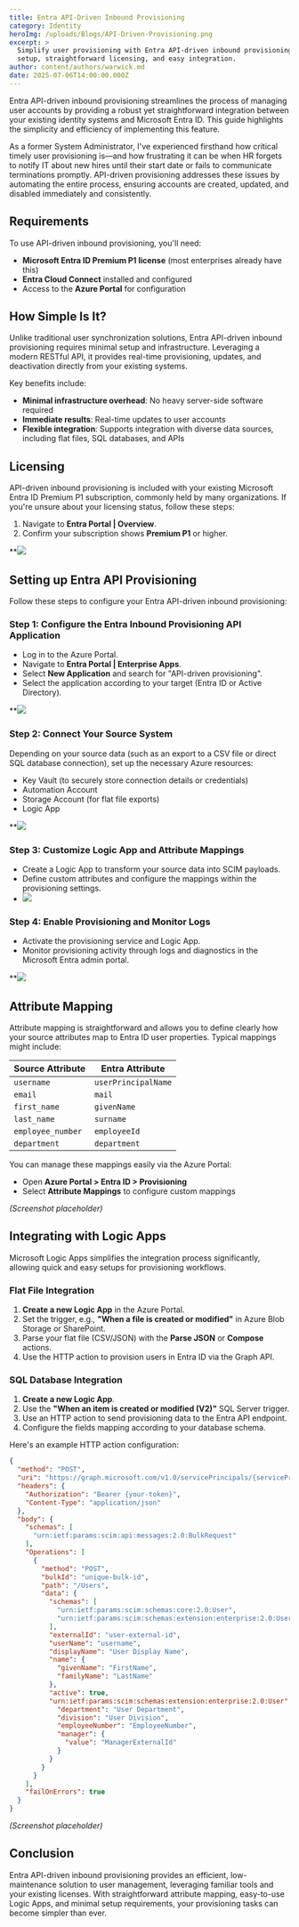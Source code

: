 ```yaml
---
title: Entra API-Driven Inbound Provisioning
category: Identity
heroImg: /uploads/Blogs/API-Driven-Provisioning.png
excerpt: >
  Simplify user provisioning with Entra API-driven inbound provisioning—quick
  setup, straightforward licensing, and easy integration.
author: content/authors/warwick.md
date: 2025-07-06T14:00:00.000Z
---
```


Entra API-driven inbound provisioning streamlines the process of managing user accounts by providing a robust yet straightforward integration between your existing identity systems and Microsoft Entra ID. This guide highlights the simplicity and efficiency of implementing this feature.

As a former System Administrator, I've experienced firsthand how critical timely user provisioning is—and how frustrating it can be when HR forgets to notify IT about new hires until their start date or fails to communicate terminations promptly. API-driven provisioning addresses these issues by automating the entire process, ensuring accounts are created, updated, and disabled immediately and consistently.

## Requirements

To use API-driven inbound provisioning, you'll need:

* **Microsoft Entra ID Premium P1 license** (most enterprises already have this)
* **Entra Cloud Connect** installed and configured
* Access to the **Azure Portal** for configuration

## How Simple Is It?

Unlike traditional user synchronization solutions, Entra API-driven inbound provisioning requires minimal setup and infrastructure. Leveraging a modern RESTful API, it provides real-time provisioning, updates, and deactivation directly from your existing systems.

Key benefits include:

* **Minimal infrastructure overhead**: No heavy server-side software required
* **Immediate results**: Real-time updates to user accounts
* **Flexible integration**: Supports integration with diverse data sources, including flat files, SQL databases, and APIs

## Licensing

API-driven inbound provisioning is included with your existing Microsoft Entra ID Premium P1 subscription, commonly held by many organizations. If you're unsure about your licensing status, follow these steps:

1. Navigate to **Entra Portal | Overview**.
2. Confirm your subscription shows **Premium P1** or higher.

**![](/uploads/Blogs/IDGovernance.png)

## Setting up Entra API Provisioning

Follow these steps to configure your Entra API-driven inbound provisioning:

### Step 1: Configure the Entra Inbound Provisioning API Application

* Log in to the Azure Portal.
* Navigate to **Entra Portal | Enterprise Apps**.
* Select **New Application** and search for "API-driven provisioning".
* Select the application according to your target (Entra ID or Active Directory).

**![](/uploads/Blogs/API-Driven-Inbound-Provisioning.png)

### Step 2: Connect Your Source System

Depending on your source data (such as an export to a CSV file or direct SQL database connection), set up the necessary Azure resources:

* Key Vault (to securely store connection details or credentials)
* Automation Account
* Storage Account (for flat file exports)
* Logic App

**![](/uploads/Blogs/LogicApp.png)

### Step 3: Customize Logic App and Attribute Mappings

* Create a Logic App to transform your source data into SCIM payloads.
* Define custom attributes and configure the mappings within the provisioning settings.
* ![](/uploads/Blogs/AttributeMapping.png)

### Step 4: Enable Provisioning and Monitor Logs

* Activate the provisioning service and Logic App.
* Monitor provisioning activity through logs and diagnostics in the Microsoft Entra admin portal.

**![](/uploads/Blogs/ProvisioningLogs.png)

## Attribute Mapping

Attribute mapping is straightforward and allows you to define clearly how your source attributes map to Entra ID user properties. Typical mappings might include:

| Source Attribute  | Entra Attribute     |
| ----------------- | ------------------- |
| `username`        | `userPrincipalName` |
| `email`           | `mail`              |
| `first_name`      | `givenName`         |
| `last_name`       | `surname`           |
| `employee_number` | `employeeId`        |
| `department`      | `department`        |

You can manage these mappings easily via the Azure Portal:

* Open **Azure Portal > Entra ID > Provisioning**
* Select **Attribute Mappings** to configure custom mappings

*(Screenshot placeholder)*

## Integrating with Logic Apps

Microsoft Logic Apps simplifies the integration process significantly, allowing quick and easy setups for provisioning workflows.

### Flat File Integration

1. **Create a new Logic App** in the Azure Portal.
2. Set the trigger, e.g., **"When a file is created or modified"** in Azure Blob Storage or SharePoint.
3. Parse your flat file (CSV/JSON) with the **Parse JSON** or **Compose** actions.
4. Use the HTTP action to provision users in Entra ID via the Graph API.

### SQL Database Integration

1. **Create a new Logic App**.
2. Use the **"When an item is created or modified (V2)"** SQL Server trigger.
3. Use an HTTP action to send provisioning data to the Entra API endpoint.
4. Configure the fields mapping according to your database schema.

Here's an example HTTP action configuration:

```json
{
  "method": "POST",
  "uri": "https://graph.microsoft.com/v1.0/servicePrincipals/{servicePrincipalId}/synchronization/jobs/{jobId}/bulkUpload",
  "headers": {
    "Authorization": "Bearer {your-token}",
    "Content-Type": "application/json"
  },
  "body": {
    "schemas": [
      "urn:ietf:params:scim:api:messages:2.0:BulkRequest"
    ],
    "Operations": [
      {
        "method": "POST",
        "bulkId": "unique-bulk-id",
        "path": "/Users",
        "data": {
          "schemas": [
            "urn:ietf:params:scim:schemas:core:2.0:User",
            "urn:ietf:params:scim:schemas:extension:enterprise:2.0:User"
          ],
          "externalId": "user-external-id",
          "userName": "username",
          "displayName": "User Display Name",
          "name": {
            "givenName": "FirstName",
            "familyName": "LastName"
          },
          "active": true,
          "urn:ietf:params:scim:schemas:extension:enterprise:2.0:User": {
            "department": "User Department",
            "division": "User Division",
            "employeeNumber": "EmployeeNumber",
            "manager": {
              "value": "ManagerExternalId"
            }
          }
        }
      }
    ],
    "failOnErrors": true
  }
}
```

*(Screenshot placeholder)*

## Conclusion

Entra API-driven inbound provisioning provides an efficient, low-maintenance solution to user management, leveraging familiar tools and your existing licenses. With straightforward attribute mapping, easy-to-use Logic Apps, and minimal setup requirements, your provisioning tasks can become simpler than ever.
